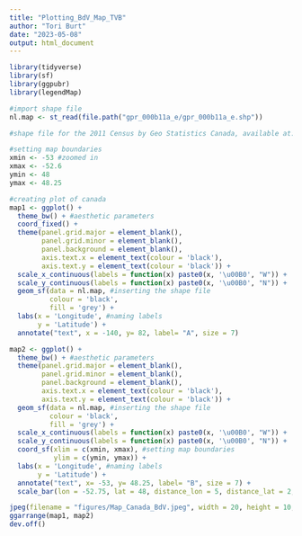 ```yaml
---
title: "Plotting_BdV_Map_TVB"
author: "Tori Burt"
date: "2023-05-08"
output: html_document
---
```


```r

library(tidyverse)
library(sf)
library(ggpubr)
library(legendMap)

```

```r

#import shape file
nl.map <- st_read(file.path("gpr_000b11a_e/gpr_000b11a_e.shp")) 

#shape file for the 2011 Census by Geo Statistics Canada, available at: https://www12.statcan.gc.ca/census-recensement/2011/geo/bound-limit/bound-limit-2011-eng.cfm

#setting map boundaries
xmin <- -53 #zoomed in
xmax <- -52.6
ymin <- 48
ymax <- 48.25

```

```r

#creating plot of canada
map1 <- ggplot() +
  theme_bw() + #aesthetic parameters
  coord_fixed() +
  theme(panel.grid.major = element_blank(),
        panel.grid.minor = element_blank(),
        panel.background = element_blank(),
        axis.text.x = element_text(colour = 'black'),
        axis.text.y = element_text(colour = 'black')) +
  scale_x_continuous(labels = function(x) paste0(x, '\u00B0', "W")) +
  scale_y_continuous(labels = function(x) paste0(x, '\u00B0', "N")) +
  geom_sf(data = nl.map, #inserting the shape file
          colour = 'black',
          fill = 'grey') +
  labs(x = 'Longitude', #naming labels
       y = 'Latitude') +
  annotate("text", x = -140, y= 82, label= "A", size = 7)

map2 <- ggplot() +
  theme_bw() + #aesthetic parameters
  theme(panel.grid.major = element_blank(),
        panel.grid.minor = element_blank(),
        panel.background = element_blank(),
        axis.text.x = element_text(colour = 'black'),
        axis.text.y = element_text(colour = 'black')) +
  geom_sf(data = nl.map, #inserting the shape file
          colour = 'black',
          fill = 'grey') +
  scale_x_continuous(labels = function(x) paste0(x, '\u00B0', "W")) +
  scale_y_continuous(labels = function(x) paste0(x, '\u00B0', "N")) +
  coord_sf(xlim = c(xmin, xmax), #setting map boundaries
           ylim = c(ymin, ymax)) +
  labs(x = 'Longitude', #naming labels
       y = 'Latitude') +
  annotate("text", x= -53, y= 48.25, label= "B", size = 7) +
  scale_bar(lon = -52.75, lat = 48, distance_lon = 5, distance_lat = 2, distance_legend = 3, dist_unit = "km", orientation = F)

jpeg(filename = "figures/Map_Canada_BdV.jpeg", width = 20, height = 10, units = "cm", res = 2000)
ggarrange(map1, map2)
dev.off()
```
